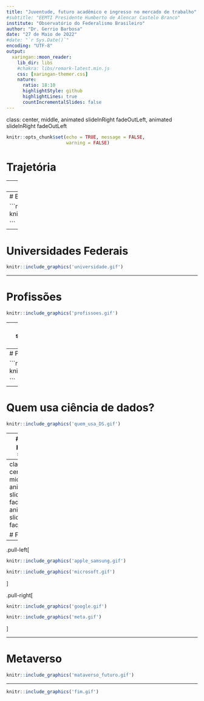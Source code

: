 ```yaml
---
title: "Juventude, futuro acadêmico e ingresso no mercado de trabalho"
#subtitle: "EEMTI Presidente Humberto de Alencar Castelo Branco"
institute: "Observatório do Federalismo Brasileiro"
author: "Dr. Gerrio Barbosa"
date: "27 de Maio de 2022"
#date: "`r Sys.Date()`"
encoding: "UTF-8"
output:
  xaringan::moon_reader:
    lib_dir: libs
    #chakra: libs/remark-latest.min.js
    css: [xaringan-themer.css]
    nature:
      ratio: 18:10
      highlightStyle: github
      highlightLines: true
      countIncrementalSlides: false
---
```

class: center, middle, animated slideInRight fadeOutLeft, animated slideInRight fadeOutLeft


```r

knitr::opts_chunk$set(echo = TRUE, message = FALSE,
                      warning = FALSE)

```


# Trajetória


---
# Filho de Agricultores

```r

knitr::include_graphics('agricultores.gif')

```




---
# Ensino Público


```r
knitr::include_graphics('escolaPublica2.gif')

```


---
# Universidades Federais

```r
knitr::include_graphics('universidade.gif')
```


---

# Profissões 

```r
knitr::include_graphics('profissoes.gif')

```

---
class: center, middle, animated slideInRight fadeOutLeft, animated slideInRight fadeOutLeft

# Ciência de Dados

---
# Por que usar ciência de dados?

```r
knitr::include_graphics('pq_usar_DS.gif')

```



---

# Quem usa ciência de dados?


```r
knitr::include_graphics('quem_usa_DS.gif')

```


---
# O que precisa saber?

```r
knitr::include_graphics('o_que_saber_DS.gif')

```



---
class: center, middle, animated slideInRight fadeOutLeft, animated slideInRight fadeOutLeft

# Futuro

---

.pull-left[


```r

knitr::include_graphics('apple_samsung.gif')

```


```r
knitr::include_graphics('microsoft.gif')
```





]


.pull-right[

```r

knitr::include_graphics('google.gif')

```


```r

knitr::include_graphics('meta.gif')

```


]

---

# Metaverso

```r
knitr::include_graphics('mataverso_futuro.gif')
```
---

```r

knitr::include_graphics('fim.gif')

```





